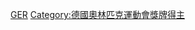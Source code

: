 {{Commonscat|Olympic silver medalists for Germany}}

[[Category:奥林匹克运动会银牌得主|GER]]
[[Category:德國奧林匹克運動會獎牌得主|Category:德國奧林匹克運動會獎牌得主]]